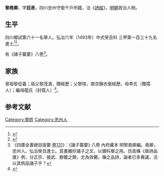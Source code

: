 {{明清人物信息框
| 姓名 = 黎堯卿
| 原名 =
| 圖片名稱= 
| 圖片大小 =
| 圖片說明 = 
| 最高職務 =
| 國家 = 大明 
| 爵位 =
| 籍貫 = [[忠州|忠州]]
| 族裔 = 
| 字號 = 
| 諡號 =
| 出生日期 = 十月二十二日
| 出生地點 =
| 逝世日期 = 卒年不詳 
| 逝世地點 =
| 墓葬 =
| 配偶 = 牟氏
| 親屬 = 
| 出身 =
* 弘治六年癸丑科同進士出身
| 經歷 =
| 著作 = 
}}
'''黎堯卿'''{{BD|1458年||？年||}}，字'''廷表'''，四川忠州守衛千戶所籍，治《[[詩經|詩經]]》，[[明朝|明朝]]政治人物。

== 生平 ==
四川鄉試第六十一名舉人。弘治六年（1493年）中式癸丑科<!---會試第三百名--->三甲第一百三十九名進士<ref>{{Cite book|title=《[[皇明贡举考|皇明贡举考]]》卷五|last=（明）[[张朝瑞|张朝瑞]]|first=|publisher=《续修四库全书》史部第828册|year=|isbn=|location=|pages=}}</ref><ref>{{Cite book|title=贡举志五种 上|last=鲁小俊，江俊伟著|first=|publisher=武汉：武汉大学出版社|year=2009|isbn=978-7-307-07043-1|location=|pages=}}</ref>。

有《諸子纂要》八卷<ref>《四庫全書總目提要·[[s:四庫全書總目提要/卷131|卷131]]》：《諸子纂要》·八卷 內府藏本 明黎堯卿編。堯卿，忠州人。弘治癸丑進士。其書雜抄諸子之文，以備科舉之用。仿高棅《唐詩品匯》例，分正宗、接武、餘響之類，尤為效顰。棅之品詩，論者已多異議，況以其例品諸子乎？</ref>。

== 家族 ==
曾祖黎從義；祖父黎茂濆，贈經歷；父黎瑄，南京錦衣衛經歷。母李氏（贈孺人）；繼母龍氏（封孺人）<ref>{{Cite book|title=天一阁藏明代科举录选刊 登科录 点校本|last=龚延明主编|first=|publisher=宁波出版社|year=2016|isbn=978-7-5526-2320-8|location=宁波|pages=|quote=《天一閣藏明代科舉錄選刊.登科錄》之《弘治六年癸丑科進士登科錄》}}</ref>。

==参考文献==
{{reflist}}

{{弘治六年癸丑科殿試金榜}}

{{Authority control}}

{{DEFAULTSORT:}}
[[Category:黎姓|Category:黎姓]]
[[Category:忠州人|Category:忠州人]]